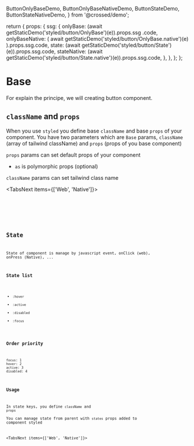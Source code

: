   ButtonOnlyBaseDemo,
  ButtonOnlyBaseNativeDemo,
  ButtonStateDemo,
  ButtonStateNativeDemo,
} from '@crossed/demo';

  return {
    props: {
      ssg: {
        onlyBase: (await getStaticDemo('styled/button/OnlyBase')(e)).props.ssg
          .code,
        onlyBaseNative: (
          await getStaticDemo('styled/button/OnlyBase.native')(e)
        ).props.ssg.code,
        state: (await getStaticDemo('styled/button/State')(e)).props.ssg.code,
        stateNative: (await getStaticDemo('styled/button/State.native')(e)).props.ssg.code,
      },
    },
  };
};

# Base

For explain the principe, we will creating button component.

## `className` and `props`

When you use `styled` you define base `className` and base `props` of your component.
You have two parameters which are `Base` params, `className` (array of tailwind className) and `props` (props of you base component)

`props` params can set default props of your component

- `as` is polymorphic props (optional)

`className` params can set tailwind class name

<TabsNext items={['Web', 'Native']}>
  <TabNext>
    <Code name="onlyBase" show />
    <br />
    <CodeDemo Demo={ButtonOnlyBaseDemo} />
  </TabNext>
  <TabNext>
    <Code name="onlyBaseNative" show />
    <br />
    <CodeDemo Demo={ButtonOnlyBaseNativeDemo} />
  </TabNext>
</TabsNext>

## State

State of component is manage by javascript event, onClick (web), onPress (Native), ...

### State list

- `:hover`
- `:active`
- `:disabled`
- `:focus`

### Order priority

```
focus: 1
hover: 2
active: 3
disabled: 4
```

### Usage

In state keys, you define `className` and `props`  
You can manage state from parent with `states` props added to component styled

<TabsNext items={['Web', 'Native']}>
  <TabNext>
    <Code name="state" show />
    <br />
    <CodeDemo Demo={ButtonStateDemo} />
  </TabNext>
  <TabNext>
    <Code name="stateNative" show />
    <br />
    <CodeDemo Demo={ButtonStateNativeDemo} />
  </TabNext>
</TabsNext>
